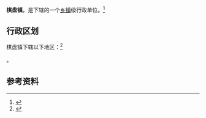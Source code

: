 {{中国乡级行政区|61/02/22/104/000}}

'''棋盘镇'''，是{{PRC admin/fullname|61/02/22/104/000|3}}下辖的一个[[乡镇|乡镇]]级行政单位。<ref>{{PRC admin/ref sgc|{{PRC admin/parent|61/02/22/104/000}}}}</ref>

== 行政区划 ==

棋盘镇下辖以下地区：<ref>{{PRC admin/ref sgc|61/02/22/104/000}}</ref>

{{PRC admin/children|61/02/22/104/000}}。

== 参考资料 ==

{{reflist}}

{{行政区划小作品}}
{{PRC admin/navcat|61/02/22/104/000}}